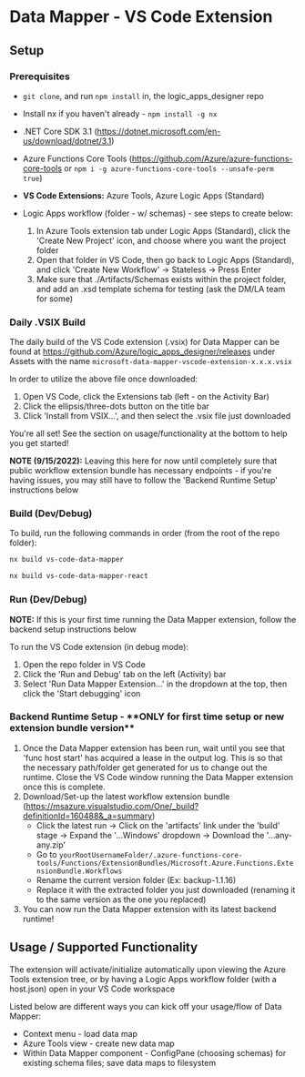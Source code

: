 
<Meta title="Docs/Data Mapper/VS Code Extension" />

# Data Mapper - VS Code Extension

## Setup

### Prerequisites

- `git clone`, and run `npm install` in, the logic_apps_designer repo
- Install nx if you haven't already - `npm install -g nx`

- .NET Core SDK 3.1 (https://dotnet.microsoft.com/en-us/download/dotnet/3.1)
- Azure Functions Core Tools (https://github.com/Azure/azure-functions-core-tools or `npm i -g azure-functions-core-tools --unsafe-perm true`)
- **VS Code Extensions:** Azure Tools, Azure Logic Apps (Standard)

- Logic Apps workflow (folder - w/ schemas) - see steps to create below:
  1.  In Azure Tools extension tab under Logic Apps (Standard), click the 'Create New Project' icon, and choose where you want the project folder
  2.  Open that folder in VS Code, then go back to Logic Apps (Standard), and click 'Create New Workflow' -> Stateless -> Press Enter
  3.  Make sure that ./Artifacts/Schemas exists within the project folder, and add an .xsd template schema for testing (ask the DM/LA team for some)

### Daily .VSIX Build

The daily build of the VS Code extension (.vsix) for Data Mapper can be found at https://github.com/Azure/logic_apps_designer/releases
under Assets with the name `microsoft-data-mapper-vscode-extension-x.x.x.vsix`

In order to utilize the above file once downloaded:

1. Open VS Code, click the Extensions tab (left - on the Activity Bar)
2. Click the ellipsis/three-dots button on the title bar
3. Click 'Install from VSIX...', and then select the .vsix file just downloaded

You're all set! See the section on usage/functionality at the bottom to help you get started!

**NOTE (9/15/2022):** Leaving this here for now until completely sure that public workflow extension bundle has necessary endpoints - if
you're having issues, you may still have to follow the 'Backend Runtime Setup' instructions below

### Build (Dev/Debug)

To build, run the following commands in order (from the root of the repo folder):

```bash
nx build vs-code-data-mapper
```

```bash
nx build vs-code-data-mapper-react
```

### Run (Dev/Debug)

**NOTE:** If this is your first time running the Data Mapper extension, follow the backend setup instructions below

To run the VS Code extension (in debug mode):

1.  Open the repo folder in VS Code
2.  Click the 'Run and Debug' tab on the left (Activity) bar
3.  Select 'Run Data Mapper Extension...' in the dropdown at the top, then click the 'Start debugging' icon

### Backend Runtime Setup - \***\*ONLY for first time setup or new extension bundle version\*\***

1. Once the Data Mapper extension has been run, wait until you see that 'func host start' has acquired a lease in the output log.
   This is so that the necessary path/folder get generated for us to change out the runtime. Close the VS Code window running the Data Mapper extension once this is complete.
2. Download/Set-up the latest workflow extension bundle (https://msazure.visualstudio.com/One/_build?definitionId=160488&_a=summary)
   - Click the latest run -> Click on the 'artifacts' link under the 'build' stage -> Expand the '...Windows' dropdown -> Download the '...any-any.zip'
   - Go to `yourRootUsernameFolder/.azure-functions-core-tools/Functions/ExtensionBundles/Microsoft.Azure.Functions.ExtensionBundle.Workflows`
   - Rename the current version folder (Ex: backup-1.1.16)
   - Replace it with the extracted folder you just downloaded (renaming it to the same version as the one you replaced)
3. You can now run the Data Mapper extension with its latest backend runtime!

## Usage / Supported Functionality

The extension will activate/initialize automatically upon viewing the Azure Tools extension tree, or by having a Logic Apps workflow folder (with a host.json) open in your VS Code workspace

Listed below are different ways you can kick off your usage/flow of Data Mapper:

- Context menu - load data map
- Azure Tools view - create new data map
- Within Data Mapper component - ConfigPane (choosing schemas) for existing schema files; save data maps to filesystem
